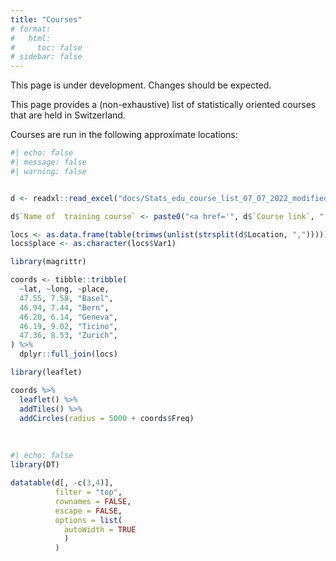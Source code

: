 ```yaml
---
title: "Courses"
# format: 
#   html:
#     toc: false
# sidebar: false
---
```


:::{.callout-warning}

This page is under development. Changes should be expected. 

:::

This page provides a (non-exhaustive) list of statistically oriented courses that are held in Switzerland. 

<!-- :::{.columns} -->
<!-- :::{.column width="20%"} -->

Courses are run in the following approximate locations:

<!-- ::: -->
<!-- :::{.column width="80%"} -->

```r
#| echo: false
#| message: false
#| warning: false


d <- readxl::read_excel("docs/Stats_edu_course_list_07_07_2022_modified_mg.xlsx", sheet = 3)

d$`Name of  training course` <- paste0("<a href='", d$`Course link`, "'>", d$`Name of  training course`, "</a>")

locs <- as.data.frame(table(trimws(unlist(strsplit(d$Location, ",")))))
locs$place <- as.character(locs$Var1)

library(magrittr)

coords <- tibble::tribble(
  ~lat, ~long, ~place,
  47.55, 7.58, "Basel",
  46.94, 7.44, "Bern",
  46.20, 6.14, "Geneva",
  46.19, 9.02, "Ticino",
  47.36, 8.53, "Zurich",
) %>% 
  dplyr::full_join(locs)

library(leaflet)

coords %>% 
  leaflet() %>% 
  addTiles() %>% 
  addCircles(radius = 5000 + coords$Freq)

```

<!-- ::: -->
<!-- ::: -->

<br>

:::{.column-page}

```r
#| echo: false
library(DT)

datatable(d[, -c(3,4)], 
          filter = "top", 
          rownames = FALSE, 
          escape = FALSE,
          options = list(
            autoWidth = TRUE
            )
          )
```

:::


